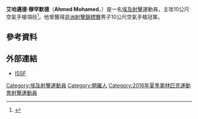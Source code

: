 {{Infobox sportsperson
| name           = 艾哈邁德·穆罕默德<br />''Ahmed Mohamed''
| image          = 
| caption        = 
| birth_name     = 
| fullname       = 
| nickname       = 
| nationality    = 
| residence      = 
| birth_date     = {{birth date and age|1996|4|8|df=yes}}
| birth_place    = [[埃及|埃及]][[開羅|開羅]]
| death_date     = 
| death_place    = 
| height         = {{height|m=1.76}}
| weight         = {{weight|kg=62}}
| website        = 
| country        = {{EGY}}
| sport          = [[射擊|射擊]]
| event          = 10公尺空氣手槍
| olympics       = 
| show-medals    = yes
| medaltemplates = 
{{MedalSport|男子[[射擊|射擊]]}}
{{MedalCountry|{{EGY}}}}
{{MedalCompetition|[[非洲射擊錦標賽|非洲射擊錦標賽]]}}
{{MedalGold|[[2015年非洲射擊錦標賽|2015年 開羅]]|10公尺空氣手槍}}
{{MedalCompetition|[[青年奧林匹克運動會|青年奧林匹克運動會]]}}
{{MedalSilver|[[2014年夏季青年奧林匹克運動會|2014年 南京]]|[[2014年夏季青年奧林匹克運動會射擊比賽|混合團體10公尺空氣手槍]]}}
}}
'''艾哈邁德·穆罕默德'''（'''Ahmed Mohamed'''，{{bd|1996年|4月8日|catIdx=Mohamed, Ahmed}}）是一名[[埃及|埃及]][[射擊|射擊]]運動員，主攻10公尺空氣手槍項目<ref>{{cite web|url=http://www.issf-sports.org/athletes/athlete.ashx?personissfid=SHEGYM0804199601 |title=Ahmed Mohamed |publisher=ISSF |date=2016-05-12 |accessdate=2016-05-12 }}</ref>。他曾獲得[[非洲射擊錦標賽|非洲射擊錦標賽]]男子10公尺空氣手槍冠軍。

== 參考資料 ==
{{Reflist}}

== 外部連結 ==
* [http://www.issf-sports.org/athletes/athlete.ashx?personissfid=SHEGYM0804199601 ISSF]

{{Egypt-stub}}

{{DEFAULTSORT:Mohamed, Ahmed}}
[[Category:埃及射擊運動員|Category:埃及射擊運動員]]
[[Category:開羅人|Category:開羅人]]
[[Category:2016年夏季奧林匹克運動會射擊運動員|Category:2016年夏季奧林匹克運動會射擊運動員]]